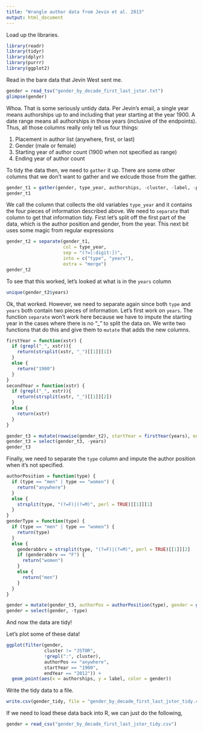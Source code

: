 ```yaml
---
title: "Wrangle author data from Jevin et al. 2013"
output: html_document
---
```


Load up the libraries.
```r
library(readr)
library(tidyr)
library(dplyr)
library(purrr)
library(ggplot2)
```

Read in the bare data that Jevin West sent me.
```r
gender = read_tsv("gender_by_decade_first_last_jstor.txt")
glimpse(gender)
```

Whoa. That is some seriously untidy data. Per Jevin's email, a single year means authorships up to and including that year starting at the year 1900. A date range means all authorships in those years (inclusive of the endpoints). Thus, all those columns really only tell us four things:

1. Placement in author list (anywhere, first, or last)
2. Gender (male or female)
3. Starting year of author count (1900 when not specified as range)
4. Ending year of author count

To tidy the data then, we need to `gather` it up. There are some other columns that we don't want to gather and we exlcude those from the gather.
```r
gender_t1 = gather(gender, type_year, authorships, -cluster, -label, -paperN)
gender_t1
```

We call the column that collects the old variables `type_year` and it contains the four pieces of information described above. We need to `separate` that column to get that information tidy. First let's split off the first part of the data, which is the author position and gender, from the year. This next bit uses some magic from regular expressions
```r
gender_t2 = separate(gender_t1, 
                     col = type_year, 
                     sep = "(?=[:digit:])",
                     into = c("type", "years"),
                     extra = "merge")
gender_t2
```
To see that this worked, let's looked at what is in the `years` column
```r
unique(gender_t2$years)
```
Ok, that worked. However, we need to separate again since both `type` and `years` both contain two pieces of information. Let's first work on `years`. The function `separate` won't work here because we have to impute the starting year in the cases where there is no "_" to split the data on. We write two functions that do this and give them to `mutate` that adds the new columns.
```r
firstYear = function(xstr) {
  if (grepl("_", xstr)){
    return(strsplit(xstr, "_")[[1]][1])
  }
  else {
    return("1900")
  }
}
secondYear = function(xstr) {
  if (grepl("_", xstr)){
    return(strsplit(xstr, "_")[[1]][2])
  }
  else {
    return(xstr)
  }
}

gender_t3 = mutate(rowwise(gender_t2), startYear = firstYear(years), endYear = secondYear(years))
gender_t3 = select(gender_t3, -years)
gender_t3
```

Finally, we need to separate the `type` column and impute the author position when it's not specified.
```r
authorPosition = function(type) {
  if (type == "men" | type == "women") {
    return("anywhere")
  }
  else {
    strsplit(type, "(?=F)|(?=M)", perl = TRUE)[[1]][1]
  }
}
genderType = function(type) {
  if (type == "men" | type == "women") {
    return(type)
  }
  else {
    genderabbrv = strsplit(type, "(?=F)|(?=M)", perl = TRUE)[[1]][2]
    if (genderabbrv == "F") {
      return("women")
    }
    else {
      return("men")
    }
  }
}

gender = mutate(gender_t3, authorPos = authorPosition(type), gender = genderType(type))
gender = select(gender, -type)
```
And now the data are tidy!

Let's plot some of these data!
```r
ggplot(filter(gender, 
              cluster != "JSTOR", 
              !grepl(":", cluster), 
              authorPos == "anywhere", 
              startYear == "1900", 
              endYear == "2012")) +
  geom_point(aes(x = authorships, y = label, color = gender))
```

Write the tidy data to a file.
```r
write.csv(gender_tidy, file = "gender_by_decade_first_last_jstor_tidy.csv", row.names = FALSE)
```

If we need to load these data back into R, we can just do the following,
```r
gender = read_csv("gender_by_decade_first_last_jstor_tidy.csv")
```

